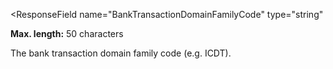 <ResponseField
  name="BankTransactionDomainFamilyCode"
  type="string"
>
**Max. length:** 50 characters

The bank transaction domain family code (e.g. ICDT).
</ResponseField>